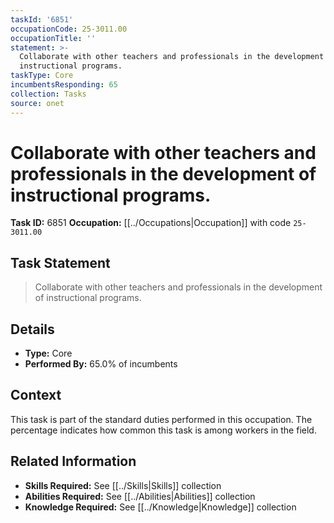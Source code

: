 ```yaml
---
taskId: '6851'
occupationCode: 25-3011.00
occupationTitle: ''
statement: >-
  Collaborate with other teachers and professionals in the development of
  instructional programs.
taskType: Core
incumbentsResponding: 65
collection: Tasks
source: onet
---
```

# Collaborate with other teachers and professionals in the development of instructional programs.

**Task ID:** 6851
**Occupation:** [[../Occupations|Occupation]] with code `25-3011.00`

## Task Statement

> Collaborate with other teachers and professionals in the development of instructional programs.

## Details

- **Type:** Core
- **Performed By:** 65.0% of incumbents

## Context

This task is part of the standard duties performed in this occupation. The percentage indicates how common this task is among workers in the field.

## Related Information

- **Skills Required:** See [[../Skills|Skills]] collection
- **Abilities Required:** See [[../Abilities|Abilities]] collection
- **Knowledge Required:** See [[../Knowledge|Knowledge]] collection
